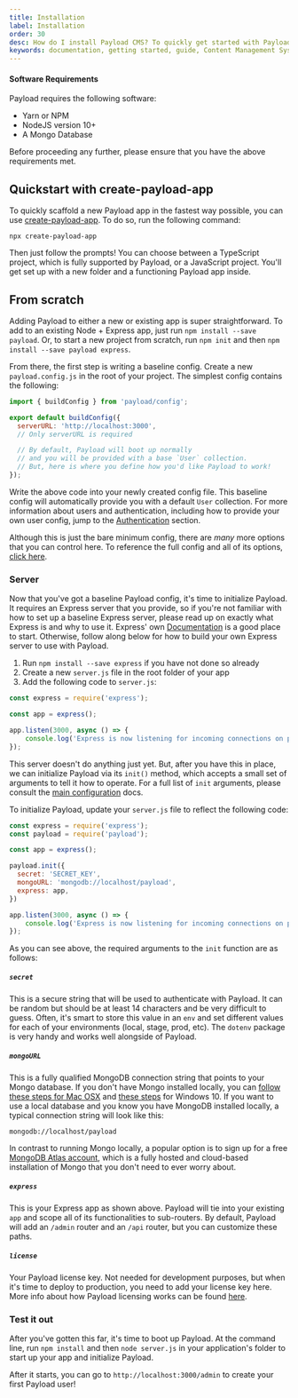 ```yaml
---
title: Installation
label: Installation
order: 30
desc: How do I install Payload CMS? To quickly get started with Payload, simply run npx create-payload-app. Read more for further instructions or to install from scratch.
keywords: documentation, getting started, guide, Content Management System, cms, headless, javascript, node, react, express
---
```


#### Software Requirements

Payload requires the following software:

- Yarn or NPM
- NodeJS version 10+
- A Mongo Database

<Banner type="warning">
	Before proceeding any further, please ensure that you have the above requirements met.
</Banner>

## Quickstart with create-payload-app

To quickly scaffold a new Payload app in the fastest way possible, you can use [create-payload-app](https://npmjs.com/package/create-payload-app). To do so, run the following command:

```
npx create-payload-app
```

Then just follow the prompts! You can choose between a TypeScript project, which is fully supported by Payload, or a JavaScript project. You'll get set up with a new folder and a functioning Payload app inside.

## From scratch

Adding Payload to either a new or existing app is super straightforward. To add to an existing Node + Express app, just run `npm install --save payload`. Or, to start a new project from scratch, run `npm init` and then `npm install --save payload express`.

From there, the first step is writing a baseline config. Create a new `payload.config.js` in the root of your project. The simplest config contains the following:

```js
import { buildConfig } from 'payload/config';

export default buildConfig({
  serverURL: 'http://localhost:3000',
  // Only serverURL is required

  // By default, Payload will boot up normally
  // and you will be provided with a base `User` collection.
  // But, here is where you define how you'd like Payload to work!
});
```

Write the above code into your newly created config file. This baseline config will automatically provide you with a default `User` collection. For more information about users and authentication, including how to provide your own user config, jump to the [Authentication](/docs/authentication/config) section.

Although this is just the bare minimum config, there are *many* more options that you can control here. To reference the full config and all of its options, [click here](/docs/configuration/overview).

### Server

Now that you've got a baseline Payload config, it's time to initialize Payload. It requires an Express server that you provide, so if you're not familiar with how to set up a baseline Express server, please read up on exactly what Express is and why to use it. Express' own [Documentation](https://expressjs.com/en/starter/hello-world.html) is a good place to start. Otherwise, follow along below for how to build your own Express server to use with Payload.

1. Run `npm install --save express` if you have not done so already
1. Create a new `server.js` file in the root folder of your app
1. Add the following code to `server.js`:

```js
const express = require('express');

const app = express();

app.listen(3000, async () => {
	console.log('Express is now listening for incoming connections on port 3000.')
});
```

This server doesn't do anything just yet. But, after you have this in place, we can initialize Payload via its `init()` method, which accepts a small set of arguments to tell it how to operate. For a full list of `init` arguments, please consult the [main configuration](/docs/configuration/overview#init) docs.

To initialize Payload, update your `server.js` file to reflect the following code:

```js
const express = require('express');
const payload = require('payload');

const app = express();

payload.init({
  secret: 'SECRET_KEY',
  mongoURL: 'mongodb://localhost/payload',
  express: app,
})

app.listen(3000, async () => {
	console.log('Express is now listening for incoming connections on port 3000.')
});

```

As you can see above, the required arguments to the `init` function are as follows:

##### `secret`

This is a secure string that will be used to authenticate with Payload. It can be random but should be at least 14 characters and be very difficult to guess. Often, it's smart to store this value in an `env` and set different values for each of your environments (local, stage, prod, etc). The `dotenv` package is very handy and works well alongside of Payload.

##### `mongoURL`

This is a fully qualified MongoDB connection string that points to your Mongo database. If you don't have Mongo installed locally, you can [follow these steps for Mac OSX](https://docs.mongodb.com/manual/tutorial/install-mongodb-on-os-x/) and [these steps](https://docs.mongodb.com/manual/tutorial/install-mongodb-on-windows/) for Windows 10. If you want to use a local database and you know you have MongoDB installed locally, a typical connection string will look like this:

`mongodb://localhost/payload`

In contrast to running Mongo locally, a popular option is to sign up for a free [MongoDB Atlas account](https://www.mongodb.com/cloud/atlas), which is a fully hosted and cloud-based installation of Mongo that you don't need to ever worry about.

##### `express`

This is your Express app as shown above. Payload will tie into your existing `app` and scope all of its functionalities to sub-routers. By default, Payload will add an `/admin` router and an `/api` router, but you can customize these paths.

##### `license`

Your Payload license key. Not needed for development purposes, but when it's time to deploy to production, you need to add your license key here. More info about how Payload licensing works can be found [here](/docs/production/licensing).

### Test it out

After you've gotten this far, it's time to boot up Payload. At the command line, run `npm install` and then `node server.js` in your application's folder to start up your app and initialize Payload.

After it starts, you can go to `http://localhost:3000/admin` to create your first Payload user!
